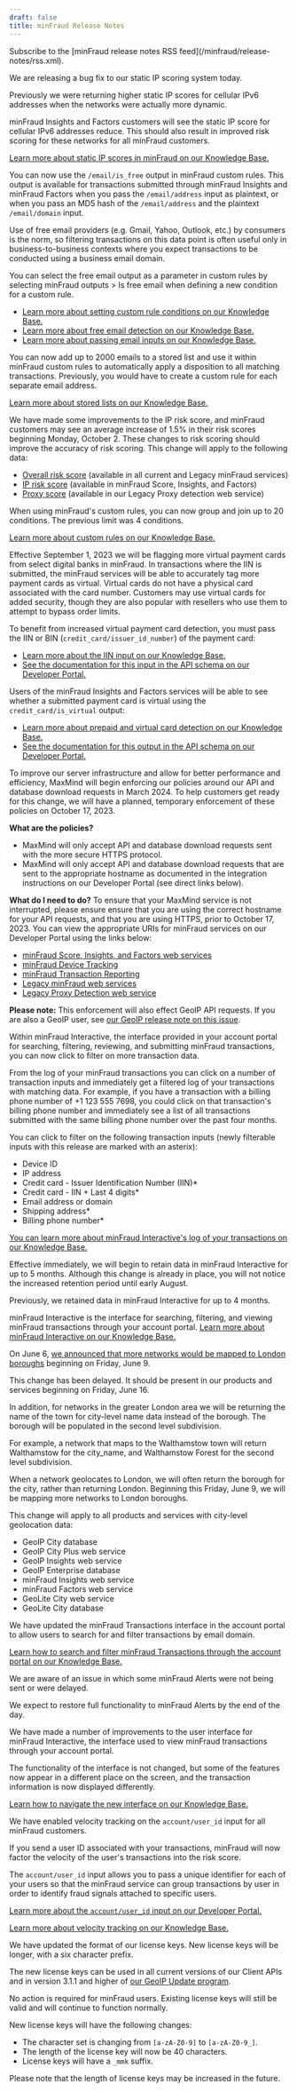 ```yaml
---
draft: false
title: minFraud Release Notes
---
```


<Alert type="info">
Subscribe to the [minFraud release notes RSS feed](/minfraud/release-notes/rss.xml).
</Alert>

<ReleaseNote date="2023-11-29" title="Updated static IP scoring for IPv6 addresses">

We are releasing a bug fix to our static IP scoring system today.

Previously we were returning higher static IP scores for cellular IPv6 addresses
when the networks were actually more dynamic.

minFraud Insights and Factors customers will see the static IP score for
cellular IPv6 addresses reduce. This should also result in improved risk scoring
for these networks for all minFraud customers.

[Learn more about static IP scores in minFraud on our Knowledge Base.](https://support.maxmind.com/hc/en-us/articles/4408430082971-IP-Trait-Risk-Data#h_01FN6V82S7EZNGE45GCRE1JERV)

</ReleaseNote>

<ReleaseNote date="2023-11-16" title="Free email output can be used as a parameter for custom rules">

You can now use the `/email/is_free` output in minFraud custom rules. This
output is available for transactions submitted through minFraud Insights and
minFraud Factors when you pass the `/email/address` input as plaintext, or when
you pass an MD5 hash of the `/email/address` and the plaintext `/email/domain`
input.

Use of free email providers (e.g. Gmail, Yahoo, Outlook, etc.) by consumers is
the norm, so filtering transactions on this data point is often useful only in
business-to-business contexts where you expect transactions to be conducted
using a business email domain.

You can select the free email output as a parameter in custom rules by selecting
minFraud outputs > Is free email when defining a new condition for a custom
rule.

- [Learn more about setting custom rule conditions on our Knowledge Base.](https://support.maxmind.com/hc/en-us/articles/4408362750875#h_01HBNQ01QST1MPM481ZW520R7J)
- [Learn more about free email detection on our Knowledge Base.](https://support.maxmind.com/hc/en-us/articles/4408562891803-Email-Risk-Data#h_01FN6V5QYMX2DYRB4YSFM93F8D)
- [Learn more about passing email inputs on our Knowledge Base.](https://support.maxmind.com/hc/en-us/articles/5451485951387-Email-Inputs)

</ReleaseNote>

<ReleaseNote date="2023-11-15" title="Create stored lists of email addresses to use in minFraud custom rules">

You can now add up to 2000 emails to a stored list and use it within minFraud
custom rules to automatically apply a disposition to all matching transactions.
Previously, you would have to create a custom rule for each separate email
address.

[Learn more about stored lists on our Knowledge Base.](https://support.maxmind.com/hc/en-us/articles/20075901236891-Use-Stored-Lists-in-Custom-Rules)

</ReleaseNote>

<ReleaseNote date="2023-09-29" title="Improvements to IP risk score">

We have made some improvements to the IP risk score, and minFraud customers may
see an average increase of 1.5% in their risk scores beginning Monday,
October 2. These changes to risk scoring should improve the accuracy of risk
scoring. This change will apply to the following data:

- [Overall risk score](https://support.maxmind.com/hc/en-us/articles/4408382414235-Overall-Risk-Score)
  (available in all current and Legacy minFraud services)
- [IP risk score](https://support.maxmind.com/hc/en-us/articles/4408382525851-Device-Risk-Scores#h_01FN6HE00G80Y22P4WSXJ81C6Y)
  (available in minFraud Score, Insights, and Factors)
- [Proxy score](/minfraud/proxy-detection) (available in our Legacy Proxy
  detection web service)

</ReleaseNote>

<ReleaseNote date="2023-09-26" title="Group and join up to 20 conditions in minFraud custom rules">

When using minFraud's custom rules, you can now group and join up to 20
conditions. The previous limit was 4 conditions.

[Learn more about custom rules on our Knowledge Base.](https://support.maxmind.com/hc/en-us/articles/4408826227227)

</ReleaseNote>

<ReleaseNote date="2023-08-30" title="More Virtual Payment Cards Flagged in minFraud">

Effective September 1, 2023 we will be flagging more virtual payment cards from
select digital banks in minFraud. In transactions where the IIN is submitted,
the minFraud services will be able to accurately tag more payment cards as
virtual. Virtual cards do not have a physical card associated with the card
number. Customers may use virtual cards for added security, though they are also
popular with resellers who use them to attempt to bypass order limits.

To benefit from increased virtual payment card detection, you must pass the IIN
or BIN (`credit_card/issuer_id_number`) of the payment card:

- [Learn more about the IIN input on our Knowledge Base.](https://support.maxmind.com/hc/en-us/articles/5450338695963-Credit-Card-and-Payments-Inputs#h_01G0YWJK0M3R4Y4N0AD2S6X9G4)
- [See the documentation for this input in the API schema on our Developer Portal.](/minfraud/api-documentation/requests#schema--request--credit-card__issuer_id_number)

Users of the minFraud Insights and Factors services will be able to see whether
a submitted payment card is virtual using the `credit_card/is_virtual` output:

- [Learn more about prepaid and virtual card detection on our Knowledge Base.](https://support.maxmind.com/hc/en-us/articles/4408734452123-Credit-Card-Risk-Data#h_01FN6TXRB1E35Q7Z7BGENRV7MC)
- [See the documentation for this output in the API schema on our Developer Portal.](/minfraud/api-documentation/responses#schema--response--credit-card__is_virtual)

</ReleaseNote>

<ReleaseNote date="2023-08-17" title="API policies - temporary enforcement on October 17, 2023">

To improve our server infrastructure and allow for better performance and
efficiency, MaxMind will begin enforcing our policies around our API and
database download requests in March 2024. To help customers get ready for this
change, we will have a planned, temporary enforcement of these policies on
October 17, 2023.

**What are the policies?**

- MaxMind will only accept API and database download requests sent with the more
  secure HTTPS protocol.
- MaxMind will only accept API and database download requests that are sent to
  the appropriate hostname as documented in the integration instructions on our
  Developer Portal (see direct links below).

**What do I need to do?** To ensure that your MaxMind service is not
interrupted, please ensure ensure that you are using the correct hostname for
your API requests, and that you are using HTTPS, prior to October 17, 2023. You
can view the appropriate URIs for minFraud services on our Developer Portal
using the links below:

- [minFraud Score, Insights, and Factors web services](/minfraud/api-documentation/requests#service-endpoints)
- [minFraud Device Tracking](/minfraud/track-devices/#implementation)
- [minFraud Transaction Reporting](/minfraud/report-a-transaction#api-documentation)
- [Legacy minFraud web services](/minfraud/minfraud-legacy#http-api)
- [Legacy Proxy Detection web service](/minfraud/proxy-detection#http-based-api)

**Please note:** This enforcement will also effect GeoIP API requests. If you
are also a GeoIP user, see
[our GeoIP release note on this issue](/geoip/release-notes/2023#api-policies---temporary-enforcement-on-october-17-2023).

</ReleaseNote>

<ReleaseNote date="2023-07-20" title="Expanded filtering options in minFraud Interactive">

Within minFraud Interactive, the interface provided in your account portal for
searching, filtering, reviewing, and submitting minFraud transactions, you can
now click to filter on more transaction data.

From the log of your minFraud transactions you can click on a number of
transaction inputs and immediately get a filtered log of your transactions with
matching data. For example, if you have a transaction with a billing phone
number of +1 123 555 7698, you could click on that transaction's billing phone
number and immediately see a list of all transactions submitted with the same
billing phone number over the past four months.

You can click to filter on the following transaction inputs (newly filterable
inputs with this release are marked with an asterix):

- Device ID
- IP address
- Credit card - Issuer Identification Number (IIN)\*
- Credit card - IIN + Last 4 digits\*
- Email address or domain
- Shipping address\*
- Billing phone number\*

[You can learn more about minFraud Interactive's log of your transactions on our Knowledge Base.](https://support.maxmind.com/hc/en-us/articles/4408754902171-View-the-Log-of-my-minFraud-Transactions)

</ReleaseNote>

<ReleaseNote date="2023-07-17" title="Data retention increased for minFraud Interactive">

Effective immediately, we will begin to retain data in minFraud Interactive for
up to 5 months. Although this change is already in place, you will not notice
the increased retention period until early August.

Previously, we retained data in minFraud Interactive for up to 4 months.

minFraud Interactive is the interface for searching, filtering, and viewing
minFraud transactions through your account portal.
[Learn more about minFraud Interactive on our Knowledge Base.](https://support.maxmind.com/hc/en-us/sections/4408742510619-Submit-and-Review-Transactions)

</ReleaseNote>

<ReleaseNote date="2023-06-12" title="Correction regarding London boroughs in our geolocation data">

On June 6,
[we announced that more networks would be mapped to London boroughs](#more-networks-mapped-to-london-boroughs)
beginning on Friday, June 9.

This change has been delayed. It should be present in our products and services
beginning on Friday, June 16.

In addition, for networks in the greater London area we will be returning the
name of the town for city-level name data instead of the borough. The borough
will be populated in the second level subdivision.

For example, a network that maps to the Walthamstow town will return Walthamstow
for the city_name, and Walthamstow Forest for the second level subdivision.

</ReleaseNote>

<ReleaseNote date="2023-06-06" title="More networks mapped to London boroughs">

When a network geolocates to London, we will often return the borough for the
city, rather than returning London. Beginning this Friday, June 9, we will be
mapping more networks to London boroughs.

This change will apply to all products and services with city-level geolocation
data:

- GeoIP City database
- GeoIP City Plus web service
- GeoIP Insights web service
- GeoIP Enterprise database
- minFraud Insights web service
- minFraud Factors web service
- GeoLite City web service
- GeoLite City database

</ReleaseNote>

<ReleaseNote date="2023-05-30" title="minFraud Transactions searchable by email domain">

We have updated the minFraud Transactions interface in the account portal to
allow users to search for and filter transactions by email domain.

[Learn how to search and filter minFraud Transactions through the account portal on our Knowledge Base.](https://support.maxmind.com/hc/en-us/articles/4408755037851-Search-the-Log-of-my-minFraud-Transactions)

</ReleaseNote>

<ReleaseNote date="2023-05-15" title="minFraud Alerts will be restored">

We are aware of an issue in which some minFraud Alerts were not being sent or
were delayed.

We expect to restore full functionality to minFraud Alerts by the end of the
day.

</ReleaseNote>

<ReleaseNote date="2023-03-29" title="Improvements to minFraud Interactive">

We have made a number of improvements to the user interface for minFraud
Interactive, the interface used to view minFraud transactions through your
account portal.

The functionality of the interface is not changed, but some of the features now
appear in a different place on the screen, and the transaction information is
now displayed differently.

[Learn how to navigate the new interface on our Knowledge Base.](https://support.maxmind.com/hc/en-us/articles/4408754902171-View-the-Log-of-my-minFraud-Transactions)

</ReleaseNote>

<ReleaseNote date="2023-03-21" title="Velocity Checking on User ID">

We have enabled velocity tracking on the `account/user_id` input for all
minFraud customers.

If you send a user ID associated with your transactions, minFraud will now
factor the velocity of the user's transactions into the risk score.

The `account/user_id` input allows you to pass a unique identifier for each of
your users so that the minFraud service can group transactions by user in order
to identify fraud signals attached to specific users.

[Learn more about the `account/user_id` input on our Developer Portal.](/minfraud/api-documentation/requests#schema--request--account__user_id)

[Learn more about velocity tracking on our Knowledge Base.](https://support.maxmind.com/hc/en-us/articles/4408261402651-Velocity-Checks)

</ReleaseNote>

<ReleaseNote date="2023-03-16" title="New License Key Format">

We have updated the format of our license keys. New license keys will be longer,
with a six character prefix.

The new license keys can be used in all current versions of our Client APIs and
in version 3.1.1 and higher of
[our GeoIP Update program](/geoip/updating-databases).

No action is required for minFraud users. Existing license keys will still be
valid and will continue to function normally.

New license keys will have the following changes:

- The character set is changing from `[a-zA-Z0-9]` to `[a-zA-Z0-9_]`.
- The length of the license key will now be 40 characters.
- License keys will have a `_mmk` suffix.

Please note that the length of license keys may be increased in the future.

</ReleaseNote>
